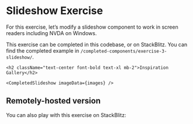 
# Slideshow Exercise

For this exercise, let’s modify a slideshow component to work in screen readers including NVDA on Windows.

This exercise can be completed in this codebase, or on StackBlitz. You can find the completed example in `/completed-components/exercise-3-slideshow/`.

<div className="relative my-6">
    
    <h2 className="text-center font-bold text-xl mb-2">Inspiration Gallery</h2>

    <CompletedSlideshow imageData={images} />
</div>

## Remotely-hosted version

You can also play with this exercise on StackBlitz:

<StackBlitz name="stackblitz-starters-jx5rcb" view="both" />
